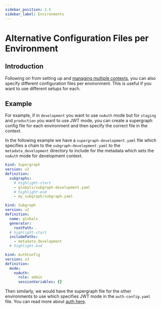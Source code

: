 ```yaml
---
sidebar_position: 2.5
sidebar_label: Environments
---
```


# Alternative Configuration Files per Environment

## Introduction

Following on from setting up and
[managing multiple contexts](/project-configuration/project-management/manage-contexts.mdx), you can also specify
different configuration files per environment. This is useful if you want to use different setups for each.

## Example

For example, if in `development` you want to use `noAuth` mode but for `staging` and `production` you want to use JWT
mode, you can create a supergraph config file for each environment and then specify the correct file in the context.

In the following example we have a `supergraph-development.yaml` file which specifies a chain to the
`subgraph-development.yaml` to the `metadata_development` directory to include for the metadata which sets the `noAuth`
mode for development context.

```yaml title="supergraph-development.yaml"
kind: Supergraph
version: v2
definition:
  subgraphs:
    # highlight-start
    - globals/subgraph-development.yaml
    # highlight-end
    - my_subgraph/subgraph.yaml
```

```yaml title="globals/subgraph-development.yaml"
kind: Subgraph
version: v2
definition:
  name: globals
  generator:
    rootPath: .
  # highlight-start
  includePaths:
    - metadata_development
  # highlight-end
```

```yaml title="globals/metadata_development/auth-config.hml"
kind: AuthConfig
version: v3
definition:
  mode:
    noAuth:
      role: admin
      sessionVariables: {}
```

Then similarly, we would have the supergraph file for the other environments to use which specifies JWT mode in the
`auth-config.yaml` file. You can read more about [auth here](/auth/overview.mdx).
